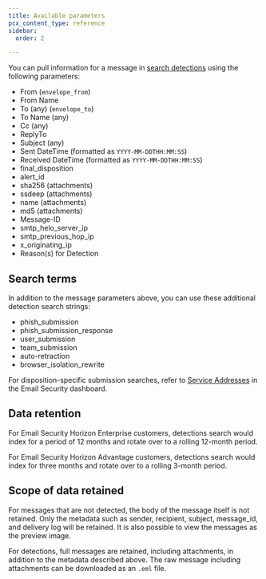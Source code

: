 ```yaml
---
title: Available parameters
pcx_content_type: reference
sidebar:
  order: 2

---
```



You can pull information for a message in [search detections](/email-security/reporting/search/) using the following parameters:

* From (`envelope_from`)
* From Name
* To (any) (`envelope_to`)
* To Name (any)
* Cc (any)
* ReplyTo
* Subject (any)
* Sent DateTime (formatted as `YYYY-MM-DDTHH:MM:SS`)
* Received DateTime (formatted as `YYYY-MM-DDTHH:MM:SS`)
* final\_disposition
* alert\_id
* sha256 (attachments)
* ssdeep (attachments)
* name (attachments)
* md5 (attachments)
* Message-ID
* smtp\_helo\_server\_ip
* smtp\_previous\_hop\_ip
* x\_originating\_ip
* Reason(s) for Detection

## Search terms

In addition to the message parameters above, you can use these additional detection search strings:

* phish\_submission
* phish\_submission\_response
* user\_submission
* team\_submission
* auto-retraction
* browser\_isolation\_rewrite

For <GlossaryTooltip term="disposition">disposition</GlossaryTooltip>-specific submission searches, refer to [Service Addresses](https://horizon.area1security.com/support/service-addresses) in the Email Security dashboard.

## Data retention

For Email Security Horizon Enterprise customers, detections search would index for a period of 12 months and rotate over to a rolling 12-month period.

For Email Security Horizon Advantage customers, detections search would index for three months and rotate over to a rolling 3-month period.

## Scope of data retained

For messages that are not detected, the body of the message itself is not retained. Only the metadata such as sender, recipient, subject, message_id, and delivery log will be retained. It is also possible to view the messages as the preview image.

For detections, full messages are retained, including attachments, in addition to the metadata described above. The raw message including attachments can be downloaded as an `.eml` file.
